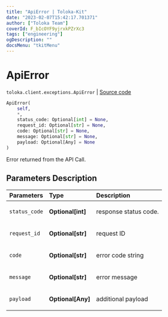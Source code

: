```yaml
---
title: "ApiError | Toloka-Kit"
date: "2023-02-07T15:42:17.701371"
author: ["Toloka Team"]
coverId: F_bIcOYF9yjrxkPZrXc3
tags: ["engineering"]
ogDescription: ""
docsMenu: "tkitMenu"
---
```


# ApiError
`toloka.client.exceptions.ApiError` | [Source code](https://github.com/Toloka/toloka-kit/blob/v1.1.3/src/client/exceptions.py#L53)

```python
ApiError(
    self,
    *,
    status_code: Optional[int] = None,
    request_id: Optional[str] = None,
    code: Optional[str] = None,
    message: Optional[str] = None,
    payload: Optional[Any] = None
)
```

Error returned from the API Call.

## Parameters Description

| Parameters | Type | Description |
| :----------| :----| :-----------|
`status_code`|**Optional\[int\]**|<p>response status code.</p>
`request_id`|**Optional\[str\]**|<p>request ID</p>
`code`|**Optional\[str\]**|<p>error code string</p>
`message`|**Optional\[str\]**|<p>error message</p>
`payload`|**Optional\[Any\]**|<p>additional payload</p>